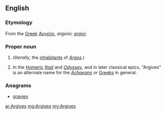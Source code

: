 ==English==
{{wikipedia}}

===Etymology===
From the [[Greek]] ''[[Ἀργεῖοι]]'', ''argeioi''; {{etyl|la|en}} ''[[argivi]]''.

===Proper noun===
{{en-proper noun}}

# {{plural of|Argive|lang=en}} (''literally,'' the [[inhabitants]] of ''[[Argos]]''.)
# In the [[Homer]]ic ''[[Iliad]]'' and ''[[Odyssey]]'', and in later classical epics, "Argives" is an alternate name for the ''[[Achaeans]]'' or [[Greeks]] in general.

===Anagrams===
* [[gravies#English|gravies]]

[[ar:Argives]]
[[mg:Argives]]
[[my:Argives]]